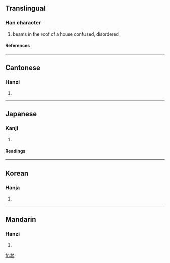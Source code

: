 ==Translingual==
===Han character===
{{Han char|rn=75|rad=木|as=08|sn=12|four=4422<sub>7</sub>|canj=木木金尸竹 (DDCSH)}}
# beams in the roof of a house confused, disordered
====References====
{{Han ref|kx=0535.070|dkj=14995|dj=0923.020|hdz=21226.060|uh=68FC|ud=26876|bh=D9C8|bd=55752}}

----
==Cantonese==
===Hanzi===
{{yue-hanzi|jyut=|y=fan4}}
# {{defn|Cantonese}}

----
==Japanese==
===Kanji===
{{ja-kanji|grade=|rs=木08}}
# {{defn|Japanese}} 
====Readings====
{{ja-readings|on=[[ふん]] (fun), [[ぶん]] (bun)|kun=[[むなぎ]] (munagi)}}

----
==Korean==
===Hanja===
{{ko-hanja|hangeul=분|eumhun=|rv=bun|mr=pun|y=pun}}
# {{defn|Korean}}

----
==Mandarin==
===Hanzi===
{{cmn-hanzi|pin=[[fēn]] ([[fen1]]), [[fén]] ([[fen2]]), [[fèn]] ([[fen4]])|wg=fen<sup>1</sup>, fen<sup>2</sup>, fen<sup>4</sup>}}
# {{defn|Mandarin}}

[[fr:棼]]